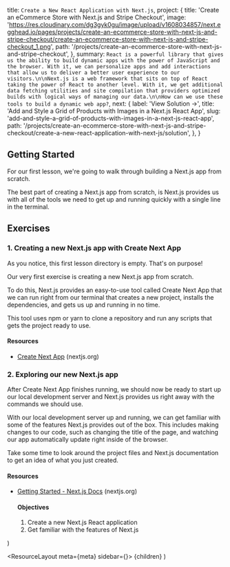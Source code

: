   title: `Create a New React Application with Next.js`,
  project: {
    title: 'Create an eCommerce Store with Next.js and Stripe Checkout',
    image:
      'https://res.cloudinary.com/dg3gyk0gu/image/upload/v1608034857/next.egghead.io/pages/projects/create-an-ecommerce-store-with-next-js-and-stripe-checkout/create-an-ecommerce-store-with-next-js-and-stripe-checkout_1.png',
    path:
      '/projects/create-an-ecommerce-store-with-next-js-and-stripe-checkout',
  },
  summary: `React is a powerful library that gives us the ability to build dynamic apps with the power of JavaScript and the browser. With it, we can personalize apps and add interactions that allow us to deliver a better user experience to our visitors.\n\nNext.js is a web framework that sits on top of React taking the power of React to another level. With it, we get additional data fetching utilities and site compilation that providers optimized builds with logical ways of managing our data.\n\nHow can we use these tools to build a dynamic web app?`,
  next: {
    label: 'View Solution →',
    title:
      'Add and Style a Grid of Products with Images in a Next.js React App',
    slug: 'add-and-style-a-grid-of-products-with-images-in-a-next-js-react-app',
    path:
      '/projects/create-an-ecommerce-store-with-next-js-and-stripe-checkout/create-a-new-react-application-with-next-js/solution',
  },
}

## Getting Started

For our first lesson, we're going to walk through building a Next.js app from scratch.

The best part of creating a Next.js app from scratch, is Next.js provides us with all of the tools we need to get up and running quickly with a single line in the terminal.

## Exercises

### 1. Creating a new Next.js app with Create Next App

As you notice, this first lesson directory is empty. That's on purpose!

Our very first exercise is creating a new Next.js app from scratch.

To do this, Next.js provides an easy-to-use tool called Create Next App that we can run right from our terminal that creates a new project, installs the dependencies, and gets us up and running in no time.

This tool uses npm or yarn to clone a repository and run any scripts that gets the project ready to use.

#### Resources

- [Create Next App](https://nextjs.org/docs/api-reference/create-next-app) (nextjs.org)

### 2. Exploring our new Next.js app

After Create Next App finishes running, we should now be ready to start up our local development server and Next.js provides us right away with the commands we should use.

With our local development server up and running, we can get familiar with some of the features Next.js provides out of the box. This includes making changes to our code, such as changing the title of the page, and watching our app automatically update right inside of the browser.

Take some time to look around the project files and Next.js documentation to get an idea of what you just created.

#### Resources

- [Getting Started - Next.js Docs](https://nextjs.org/docs/getting-started) (nextjs.org)


  <div>
    <h4 className="font-bold text-lg">Objectives</h4>
    <div className="prose leading-tight">
      <ol>
        <li>Create a new Next.js React application</li>
        <li>Get familiar with the features of Next.js</li>
      </ol>
    </div>
  </div>
)

  <ResourceLayout meta={meta} sidebar={<Sidebar />}>
    {children}
  </ResourceLayout>
)
